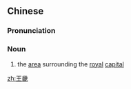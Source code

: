 ==Chinese==
{{zh-forms}}

===Pronunciation===
{{zh-pron
|m=wángjī
|c=wong4 gei1
|cat=n
}}

===Noun===
{{zh-noun}}

# {{label|zh|literary}} the [[area]] surrounding the [[royal]] [[capital]]

[[zh:王畿]]